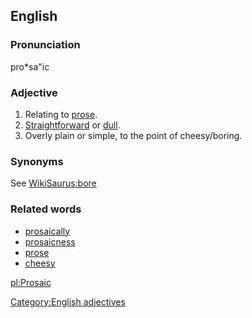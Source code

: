 ==English==

===Pronunciation===
pro*sa"ic

===Adjective===
# Relating to [[prose]].
# [[Straightforward]] or [[dull]].
# Overly plain or simple, to the point of cheesy/boring.

===Synonyms===
See [[WikiSaurus:bore]]

===Related words===
* [[prosaically]]
* [[prosaicness]]
* [[prose]]
* [[cheesy]]

[[Category:English adjectives]]

[[pl:Prosaic]]